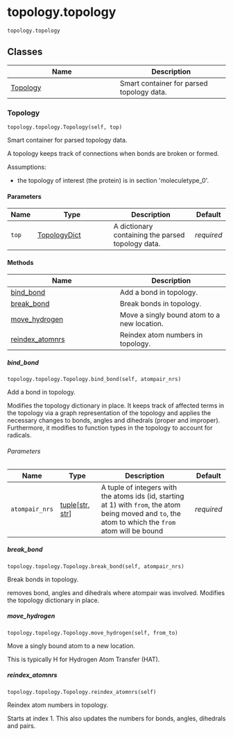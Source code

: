 # topology.topology { #kimmdy.topology.topology }

`topology.topology`

## Classes

| Name | Description |
| --- | --- |
| [Topology](#kimmdy.topology.topology.Topology) | Smart container for parsed topology data. |

### Topology { #kimmdy.topology.topology.Topology }

`topology.topology.Topology(self, top)`

Smart container for parsed topology data.

A topology keeps track of connections when bonds are broken or formed.

Assumptions:

- the topology of interest (the protein) is in section &#x27;moleculetype_0&#x27;.

#### Parameters

| Name   | Type                                          | Description                                       | Default    |
|--------|-----------------------------------------------|---------------------------------------------------|------------|
| `top`  | [TopologyDict](`kimmdy.parsing.TopologyDict`) | A dictionary containing the parsed topology data. | _required_ |

#### Methods

| Name | Description |
| --- | --- |
| [bind_bond](#kimmdy.topology.topology.Topology.bind_bond) | Add a bond in topology. |
| [break_bond](#kimmdy.topology.topology.Topology.break_bond) | Break bonds in topology. |
| [move_hydrogen](#kimmdy.topology.topology.Topology.move_hydrogen) | Move a singly bound atom to a new location. |
| [reindex_atomnrs](#kimmdy.topology.topology.Topology.reindex_atomnrs) | Reindex atom numbers in topology. |

##### bind_bond { #kimmdy.topology.topology.Topology.bind_bond }

`topology.topology.Topology.bind_bond(self, atompair_nrs)`

Add a bond in topology.

Modifies the topology dictionary in place.
It keeps track of affected terms in the topology via a graph representation of the topology
and applies the necessary changes to bonds, angles and dihedrals (proper and improper).
Furthermore, it modifies to function types in the topology to account for radicals.

###### Parameters

| Name           | Type                                           | Description                                                                                                                                            | Default    |
|----------------|------------------------------------------------|--------------------------------------------------------------------------------------------------------------------------------------------------------|------------|
| `atompair_nrs` | [tuple](`tuple`)\[[str](`str`), [str](`str`)\] | A tuple of integers with the atoms ids (id, starting at 1) with `from`, the atom being moved and `to`, the atom to which the `from` atom will be bound | _required_ |

##### break_bond { #kimmdy.topology.topology.Topology.break_bond }

`topology.topology.Topology.break_bond(self, atompair_nrs)`

Break bonds in topology.

removes bond, angles and dihedrals where atompair was involved.
Modifies the topology dictionary in place.

##### move_hydrogen { #kimmdy.topology.topology.Topology.move_hydrogen }

`topology.topology.Topology.move_hydrogen(self, from_to)`

Move a singly bound atom to a new location.

This is typically H for Hydrogen Atom Transfer (HAT).

##### reindex_atomnrs { #kimmdy.topology.topology.Topology.reindex_atomnrs }

`topology.topology.Topology.reindex_atomnrs(self)`

Reindex atom numbers in topology.

Starts at index 1.
This also updates the numbers for bonds, angles, dihedrals and pairs.